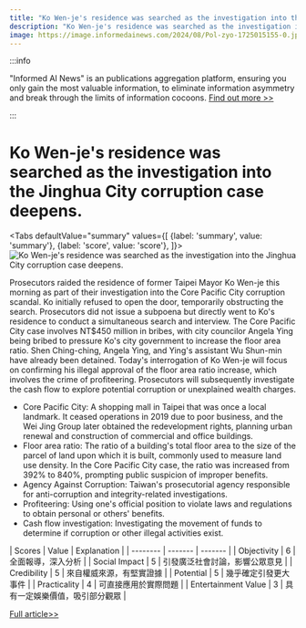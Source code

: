 ```yaml
---
title: "Ko Wen-je's residence was searched as the investigation into the Jinghua City corruption case deepens."
description: "Ko Wen-je's residence was searched as the investigation into the Jinghua City corruption case deepens."
image: https://image.informedainews.com/2024/08/Pol-zyo-1725015155-0.jpg
---
```



:::info

"Informed AI News" is an publications aggregation platform, ensuring you only gain the most valuable information, to eliminate information asymmetry and break through the limits of information cocoons.  [Find out more >>](/)

:::

# Ko Wen-je's residence was searched as the investigation into the Jinghua City corruption case deepens.


<Tabs
	defaultValue="summary"
	values={[
	{label: 'summary', value: 'summary'},
	{label: 'score', value: 'score'},
]}>
<TabItem value="summary">
<img
  src="https://image.informedainews.com/2024/08/Pol-zyo-1725015155-0.jpg"
  alt="Ko Wen-je's residence was searched as the investigation into the Jinghua City corruption case deepens."
/>



Prosecutors raided the residence of former Taipei Mayor Ko Wen-je this morning as part of their investigation into the Core Pacific City corruption scandal. Ko initially refused to open the door, temporarily obstructing the search. Prosecutors did not issue a subpoena but directly went to Ko's residence to conduct a simultaneous search and interview.
The Core Pacific City case involves NT$450 million in bribes, with city councilor Angela Ying being bribed to pressure Ko's city government to increase the floor area ratio. Shen Ching-ching, Angela Ying, and Ying's assistant Wu Shun-min have already been detained.
Today's interrogation of Ko Wen-je will focus on confirming his illegal approval of the floor area ratio increase, which involves the crime of profiteering. Prosecutors will subsequently investigate the cash flow to explore potential corruption or unexplained wealth charges.

- Core Pacific City: A shopping mall in Taipei that was once a local landmark. It ceased operations in 2019 due to poor business, and the Wei Jing Group later obtained the redevelopment rights, planning urban renewal and construction of commercial and office buildings.
- Floor area ratio: The ratio of a building's total floor area to the size of the parcel of land upon which it is built, commonly used to measure land use density. In the Core Pacific City case, the ratio was increased from 392% to 840%, prompting public suspicion of improper benefits.
- Agency Against Corruption: Taiwan's prosecutorial agency responsible for anti-corruption and integrity-related investigations.
- Profiteering: Using one's official position to violate laws and regulations to obtain personal or others' benefits.
- Cash flow investigation: Investigating the movement of funds to determine if corruption or other illegal activities exist.
</TabItem>
<TabItem value="score">
	| Scores     | Value   | Explanation |
	| -------- | ------- | ------- |
	| Objectivity  | 6    | 全面報導，深入分析    |
	| Social Impact | 5     | 引發廣泛社會討論，影響公眾意見    |
	| Credibility    | 5    | 來自權威來源，有堅實證據    |
	| Potential    | 5    | 幾乎確定引發更大事件    |
	| Practicality    | 4    | 可直接應用於實際問題    |
	| Entertainment Value    | 3    | 具有一定娛樂價值，吸引部分觀眾    |
</TabItem>
</Tabs>

[Full article>>](https://today.line.me/tw/v2/article/pezWDqa)
